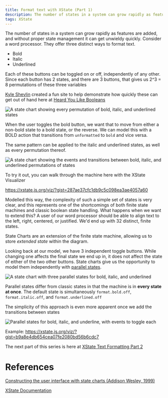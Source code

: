 ```yaml
---
title: Format text with XState (Part 1)
description: The number of states in a system can grow rapidly as features are added. XState allows us to model these easily with parallel state management.
tags: XState
---
```


The number of states in a system can grow rapidly as features are added, and without proper state management it can get unwieldy quickly. Consider a word processor. They offer three distinct ways to format text.

- Bold
- Italic
- Underlined

Each of these buttons can be toggled on or off, independently of any other. Since each button has 2 states, and there are 3 buttons, that gives us 2^3 = 8 permutations of these three variables

[Kyle Shevlin](https://kyleshevlin.com/) created a fun site to help demonstrate how quickly these can get out of hand here at [Heard You Like Booleans](https://heard-you-like-booleans.netlify.com/?options=bold,%20italic,%20underlined)

![A state chart showing every permutation of bold, italic, and underlined states](https://dev-to-uploads.s3.amazonaws.com/i/o7ha49dwsyzkqbj7kbot.png)

When the user toggles the bold button, we want that to move from either a non-bold state to a bold state, or the reverse. We can model this with a BOLD action that transitions from `unformatted` to `bold` and vice versa.

The same pattern can be applied to the italic and underlined states, as well as every permutation thereof.

![A state chart showing the events and transitions between bold, italic, and underlined permutations of states](https://dev-to-uploads.s3.amazonaws.com/i/6c6my2yw5712z804oik6.png)

To try it out, you can walk through the machine here with the XState Visualizer

https://xstate.js.org/viz/?gist=287ae37cfc1db9c5c098ea3ae4057a60

Modelled this way, the complexity of such a simple set of states is very clear, and this represents one of the shortcomings of both finite state machines and classic boolean state handling. What happens when we want to extend this? A user of our word processor should be able to align text to the left, right, centered, or justified. We'd end up with 32 distinct, finite states.

State Charts are an extension of the finite state machine, allowing us to store _extended state_ within the diagram.

Looking back at our model, we have 3 independent toggle buttons. While changing one affects the final state we end up in, it does not affect the state of either of the two other buttons. State charts give us the opportunity to model them independently with [parallel states](https://xstate.js.org/docs/guides/parallel.html).

![A state chart with three parallel states for bold, italic, and underlined](https://dev-to-uploads.s3.amazonaws.com/i/fv1cbgsdtf9a16iuuern.png)

Parallel states differ from classic states in that the machine is in **every state at once**. The default state is simultaneously `format.bold.off`, `format.italic.off`, and `format.underlined.off`

The simplicity of this approach is even more apparent once we add the transitions between states

![Parallel states for bold, italic, and underline, with events to toggle each](https://dev-to-uploads.s3.amazonaws.com/i/35pyfbfv4vzwukmb2pu6.png)

Example: https://xstate.js.org/viz/?gist=b9a8e4db654cea07fe2080bd56b6cdc7

The next part of this series is here at [XState Text Formatting Part 2](blog/format-text-with-xstate-2)

# References

[Constructing the user interface with state charts (Addison Wesley, 1999)](https://libgen.lc/ads.php?md5=4D04F809E3680D075B916D541BC2A28A)

[XState Documentation](https://xstate.js.org/docs/)
